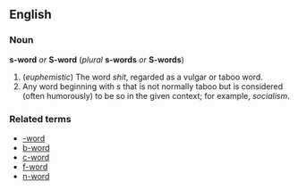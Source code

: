 ==English==
===Noun===
'''s-word''' ''or'' '''S-word''' (''plural'' '''s-words''' ''or'' '''S-words''')

#(''euphemistic'') The word ''shit'', regarded as a vulgar or taboo word.
#Any word beginning with ''s'' that is not normally taboo but is considered (often humorously) to be so in the given context; for example, ''socialism''.

===Related terms===
*[[-word]]
*[[b-word]]
*[[c-word]]
*[[f-word]]
*[[n-word]]